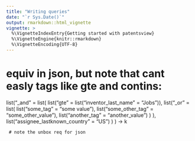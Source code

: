 ```yaml
---
title: "Writing queries"
date: "`r Sys.Date()`"
output: rmarkdown::html_vignette
vignette: >
  %\VignetteIndexEntry{Getting started with patentsview}
  %\VignetteEngine{knitr::rmarkdown}
  %\VignetteEncoding{UTF-8}
---
```


# equiv in json, but note that cant easly tags like gte and contins:

list("_and" =
       list(
         list("gte" = list("inventor_last_name" = "Jobs")),
         list("_or" =
                list(
                  list("some_tag" =  "some value"),
                  list("some_other_tag" = "some_other_value"),
                  list("another_tag" = "another_value")
                  )
              ),
         list("assignee_lastknown_country" = "US")
         )
     ) -> k
     
     # note the unbox req for json